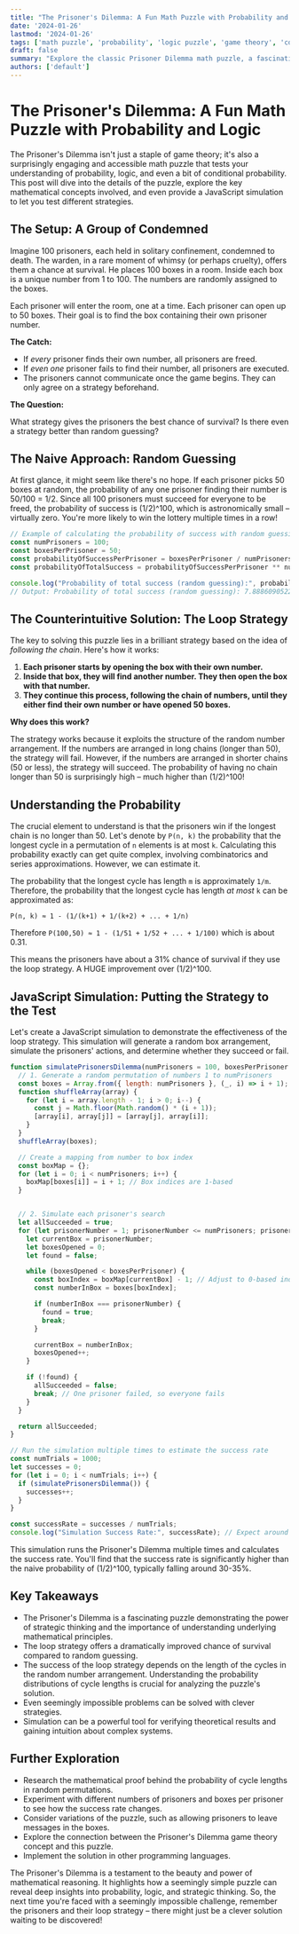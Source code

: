 ```yaml
---
title: "The Prisoner's Dilemma: A Fun Math Puzzle with Probability and Logic"
date: '2024-01-26'
lastmod: '2024-01-26'
tags: ['math puzzle', 'probability', 'logic puzzle', 'game theory', 'conditional probability', 'prison dilemma']
draft: false
summary: "Explore the classic Prisoner Dilemma math puzzle, a fascinating problem involving conditional probability, logic, and a bit of strategy. Learn how to approach the problem, understand the optimal strategy, and even simulate it in JavaScript!"
authors: ['default']
---
```


# The Prisoner's Dilemma: A Fun Math Puzzle with Probability and Logic

The Prisoner's Dilemma isn't just a staple of game theory; it's also a surprisingly engaging and accessible math puzzle that tests your understanding of probability, logic, and even a bit of conditional probability. This post will dive into the details of the puzzle, explore the key mathematical concepts involved, and even provide a JavaScript simulation to let you test different strategies.

## The Setup: A Group of Condemned

Imagine 100 prisoners, each held in solitary confinement, condemned to death. The warden, in a rare moment of whimsy (or perhaps cruelty), offers them a chance at survival. He places 100 boxes in a room. Inside each box is a unique number from 1 to 100. The numbers are randomly assigned to the boxes.

Each prisoner will enter the room, one at a time. Each prisoner can open up to 50 boxes. Their goal is to find the box containing their own prisoner number.

**The Catch:**

*   If *every* prisoner finds their own number, all prisoners are freed.
*   If *even one* prisoner fails to find their number, all prisoners are executed.
*   The prisoners cannot communicate once the game begins. They can only agree on a strategy beforehand.

**The Question:**

What strategy gives the prisoners the best chance of survival? Is there even a strategy better than random guessing?

## The Naive Approach: Random Guessing

At first glance, it might seem like there's no hope. If each prisoner picks 50 boxes at random, the probability of any one prisoner finding their number is 50/100 = 1/2.  Since all 100 prisoners must succeed for everyone to be freed, the probability of success is (1/2)^100, which is astronomically small – virtually zero.  You're more likely to win the lottery multiple times in a row!

```javascript
// Example of calculating the probability of success with random guessing
const numPrisoners = 100;
const boxesPerPrisoner = 50;
const probabilityOfSuccessPerPrisoner = boxesPerPrisoner / numPrisoners;
const probabilityOfTotalSuccess = probabilityOfSuccessPerPrisoner ** numPrisoners;

console.log("Probability of total success (random guessing):", probabilityOfTotalSuccess);
// Output: Probability of total success (random guessing): 7.888609052210118e-31
```

## The Counterintuitive Solution: The Loop Strategy

The key to solving this puzzle lies in a brilliant strategy based on the idea of *following the chain*. Here's how it works:

1.  **Each prisoner starts by opening the box with their own number.**
2.  **Inside that box, they will find another number. They then open the box with that number.**
3.  **They continue this process, following the chain of numbers, until they either find their own number or have opened 50 boxes.**

**Why does this work?**

The strategy works because it exploits the structure of the random number arrangement. If the numbers are arranged in long chains (longer than 50), the strategy will fail. However, if the numbers are arranged in shorter chains (50 or less), the strategy will succeed. The probability of having no chain longer than 50 is surprisingly high – much higher than (1/2)^100!

## Understanding the Probability

The crucial element to understand is that the prisoners win if the longest chain is no longer than 50. Let's denote by `P(n, k)` the probability that the longest cycle in a permutation of `n` elements is at most `k`.  Calculating this probability exactly can get quite complex, involving combinatorics and series approximations. However, we can estimate it.

The probability that the longest cycle has length `m` is approximately `1/m`.  Therefore, the probability that the longest cycle has length *at most* `k` can be approximated as:

`P(n, k) ≈ 1 - (1/(k+1) + 1/(k+2) + ... + 1/n)`

Therefore `P(100,50) ≈ 1 - (1/51 + 1/52 + ... + 1/100)` which is about 0.31.

This means the prisoners have about a 31% chance of survival if they use the loop strategy. A HUGE improvement over (1/2)^100.

## JavaScript Simulation: Putting the Strategy to the Test

Let's create a JavaScript simulation to demonstrate the effectiveness of the loop strategy. This simulation will generate a random box arrangement, simulate the prisoners' actions, and determine whether they succeed or fail.

```javascript
function simulatePrisonersDilemma(numPrisoners = 100, boxesPerPrisoner = 50) {
  // 1. Generate a random permutation of numbers 1 to numPrisoners
  const boxes = Array.from({ length: numPrisoners }, (_, i) => i + 1);
  function shuffleArray(array) {
    for (let i = array.length - 1; i > 0; i--) {
      const j = Math.floor(Math.random() * (i + 1));
      [array[i], array[j]] = [array[j], array[i]];
    }
  }
  shuffleArray(boxes);

  // Create a mapping from number to box index
  const boxMap = {};
  for (let i = 0; i < numPrisoners; i++) {
    boxMap[boxes[i]] = i + 1; // Box indices are 1-based
  }


  // 2. Simulate each prisoner's search
  let allSucceeded = true;
  for (let prisonerNumber = 1; prisonerNumber <= numPrisoners; prisonerNumber++) {
    let currentBox = prisonerNumber;
    let boxesOpened = 0;
    let found = false;

    while (boxesOpened < boxesPerPrisoner) {
      const boxIndex = boxMap[currentBox] - 1; // Adjust to 0-based index
      const numberInBox = boxes[boxIndex];

      if (numberInBox === prisonerNumber) {
        found = true;
        break;
      }

      currentBox = numberInBox;
      boxesOpened++;
    }

    if (!found) {
      allSucceeded = false;
      break; // One prisoner failed, so everyone fails
    }
  }

  return allSucceeded;
}

// Run the simulation multiple times to estimate the success rate
const numTrials = 1000;
let successes = 0;
for (let i = 0; i < numTrials; i++) {
  if (simulatePrisonersDilemma()) {
    successes++;
  }
}

const successRate = successes / numTrials;
console.log("Simulation Success Rate:", successRate); // Expect around 0.30-0.35
```

This simulation runs the Prisoner's Dilemma multiple times and calculates the success rate. You'll find that the success rate is significantly higher than the naive probability of (1/2)^100, typically falling around 30-35%.

## Key Takeaways

*   The Prisoner's Dilemma is a fascinating puzzle demonstrating the power of strategic thinking and the importance of understanding underlying mathematical principles.
*   The loop strategy offers a dramatically improved chance of survival compared to random guessing.
*   The success of the loop strategy depends on the length of the cycles in the random number arrangement.  Understanding the probability distributions of cycle lengths is crucial for analyzing the puzzle's solution.
*   Even seemingly impossible problems can be solved with clever strategies.
*   Simulation can be a powerful tool for verifying theoretical results and gaining intuition about complex systems.

## Further Exploration

*   Research the mathematical proof behind the probability of cycle lengths in random permutations.
*   Experiment with different numbers of prisoners and boxes per prisoner to see how the success rate changes.
*   Consider variations of the puzzle, such as allowing prisoners to leave messages in the boxes.
*   Explore the connection between the Prisoner's Dilemma game theory concept and this puzzle.
*   Implement the solution in other programming languages.

The Prisoner's Dilemma is a testament to the beauty and power of mathematical reasoning. It highlights how a seemingly simple puzzle can reveal deep insights into probability, logic, and strategic thinking. So, the next time you're faced with a seemingly impossible challenge, remember the prisoners and their loop strategy – there might just be a clever solution waiting to be discovered!